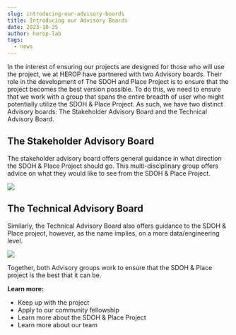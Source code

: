 ```yaml
---
slug: introducing-our-advisory-boards
title: Introducing our Advisory Boards
date: 2023-10-25
author: herop-lab
tags:
  - news
---
```

In the interest of ensuring our projects are designed for those who will use the project, we at HEROP have partnered with two Advisory boards. Their role in the development of The SDOH and Place Project is to ensure that the project becomes the best version possible. To do this, we need to ensure that we work with a group that spans the entire breadth of user who might potentially utilize the SDOH & Place Project. As such, we have two distinct Advisory boards: The Stakeholder Advisory Board and the Technical Advisory Board. 

## The Stakeholder Advisory Board 

The stakeholder advisory board offers general guidance in what direction the SDOH & Place Project should go. This multi-disciplinary group offers advice on what they would like to see from the SDOH & Place Project.

![](/images/screenshot-2023-10-10-170206.png)

## The Technical Advisory Board 

Similarly, the Technical Advisory Board also offers guidance to the SDOH & Place project, however, as the name implies, on a more data/engineering level.

![](/images/boop.png)

Together, both Advisory groups work to ensure that the SDOH & Place project is the best that it can be. 

**Learn more:**

* Keep up with the project
* Apply to our community fellowship
* Learn more about the SDOH & Place Project
* Learn more about our team